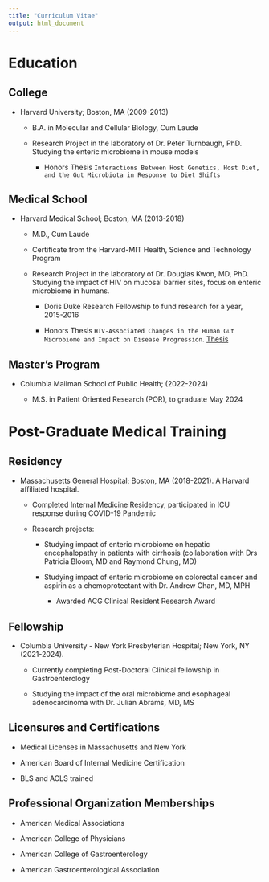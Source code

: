```yaml
---
title: "Curriculum Vitae"
output: html_document
---
```


# Education

## College

* Harvard University; Boston, MA (2009-2013)

  * B.A. in Molecular and Cellular Biology, Cum Laude
  
  * Research Project in the laboratory of Dr. Peter Turnbaugh, PhD. Studying the enteric microbiome in mouse models
  
    * Honors Thesis `Interactions Between Host Genetics, Host Diet, and the Gut Microbiota in Response to Diet Shifts` 

## Medical School

* Harvard Medical School; Boston, MA (2013-2018)

  * M.D., Cum Laude
  
  * Certificate from the Harvard-MIT Health, Science and Technology Program
  
  * Research Project in the laboratory of Dr. Douglas Kwon, MD, PhD. Studying the impact of HIV on mucosal barrier sites, focus on enteric microbiome in humans. 
  
    * Doris Duke Research Fellowship to fund research for a year, 2015-2016
  
    * Honors Thesis `HIV-Associated Changes in the Human Gut Microbiome and Impact on Disease Progression`. [Thesis](https://dash.harvard.edu/handle/1/37006475)
  
## Master's Program

* Columbia Mailman School of Public Health; (2022-2024)

  * M.S. in Patient Oriented Research (POR), to graduate May 2024
  
# Post-Graduate Medical Training

## Residency

* Massachusetts General Hospital; Boston, MA (2018-2021). A Harvard affiliated hospital.

  * Completed Internal Medicine Residency, participated in ICU response during COVID-19 Pandemic
  
  * Research projects:
  
    * Studying impact of enteric microbiome on hepatic encephalopathy in patients with cirrhosis (collaboration with Drs Patricia Bloom, MD and Raymond Chung, MD)
    
    * Studying impact of enteric microbiome on colorectal cancer and aspirin as a chemoprotectant with Dr. Andrew Chan, MD, MPH
    
      * Awarded ACG Clinical Resident Research Award
  
## Fellowship

* Columbia University - New York Presbyterian Hospital; New York, NY (2021-2024). 

  * Currently completing Post-Doctoral Clinical fellowship in Gastroenterology
  
  * Studying the impact of the oral microbiome and esophageal adenocarcinoma with Dr. Julian Abrams, MD, MS
  

## Licensures and Certifications

* Medical Licenses in Massachusetts and New York

* American Board of Internal Medicine Certification

* BLS and ACLS trained


## Professional Organization Memberships

* American Medical Associations

* American College of Physicians 

* American College of Gastroenterology 

* American Gastroenterological Association 

